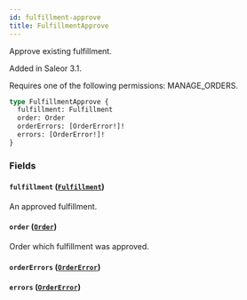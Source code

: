 ```yaml
---
id: fulfillment-approve
title: FulfillmentApprove
---
```


Approve existing fulfillment.

Added in Saleor 3.1.

Requires one of the following permissions: MANAGE_ORDERS.

```graphql
type FulfillmentApprove {
  fulfillment: Fulfillment
  order: Order
  orderErrors: [OrderError!]!
  errors: [OrderError!]!
}
```

### Fields

#### `fulfillment` ([`Fulfillment`](../../../developer/api-reference/objects/fulfillment))

An approved fulfillment.

#### `order` ([`Order`](../../../developer/api-reference/objects/order))

Order which fulfillment was approved.

#### `orderErrors` ([`OrderError`](../../../developer/api-reference/objects/order-error))

#### `errors` ([`OrderError`](../../../developer/api-reference/objects/order-error))
